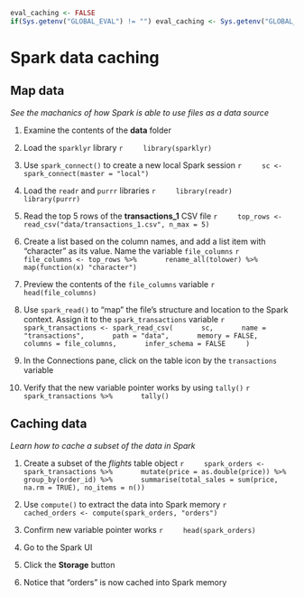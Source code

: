 ```r
eval_caching <- FALSE
if(Sys.getenv("GLOBAL_EVAL") != "") eval_caching <- Sys.getenv("GLOBAL_EVAL")
```

# Spark data caching

## Map data
*See the machanics of how Spark is able to use files as a data source*

1. Examine the contents of the **data** folder

1. Load the `sparklyr` library
    ```r
    library(sparklyr)
    ```

1. Use `spark_connect()` to create a new local Spark session
    ```r
    sc <- spark_connect(master = "local")
    ```

1. Load the `readr` and `purrr` libraries
    ```r
    library(readr)
    library(purrr)
    ```
    
1. Read the top 5 rows of the **transactions_1** CSV file
    ```r
    top_rows <- read_csv("data/transactions_1.csv", n_max = 5)
    ```

1. Create a list based on the column names, and add a list item with "character" as its value. Name the variable `file_columns`
    ```r
    file_columns <- top_rows %>%
      rename_all(tolower) %>%
      map(function(x) "character")
    ```
    
1. Preview the contents of the `file_columns` variable
    ```r
    head(file_columns)
    ```

1. Use `spark_read()` to "map" the file's structure and location to the Spark context. Assign it to the `spark_transactions` variable
    ```r
    spark_transactions <- spark_read_csv(
      sc,
      name = "transactions",
      path = "data",
      memory = FALSE,
      columns = file_columns,
      infer_schema = FALSE
    )
    ```

1. In the Connections pane, click on the table icon by the `transactions` variable

1. Verify that the new variable pointer works by using `tally()`
    ```r
    spark_transactions %>%
      tally()
    ```

## Caching data
*Learn how to cache a subset of the data in Spark*

1. Create a subset of the *flights* table object
    ```r
    spark_orders <- spark_transactions %>%
      mutate(price = as.double(price)) %>%
      group_by(order_id) %>%
      summarise(total_sales = sum(price, na.rm = TRUE), no_items = n())
    ```

1. Use `compute()` to extract the data into Spark memory
    ```r
    cached_orders <- compute(spark_orders, "orders")
    ```

1. Confirm new variable pointer works
    ```r
    head(spark_orders)
    ```

1. Go to the Spark UI 

1. Click the **Storage** button

1. Notice that "orders" is now cached into Spark memory 

